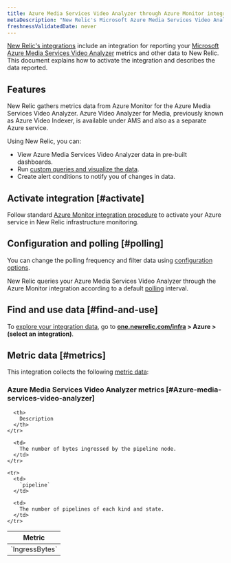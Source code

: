 ```yaml
---
title: Azure Media Services Video Analyzer through Azure Monitor integration
metaDescription: "New Relic's Microsoft Azure Media Services Video Analyzer integration: what data it reports and how to enable it."
freshnessValidatedDate: never
---
```


[New Relic's integrations](/docs/infrastructure/introduction-infra-monitoring) include an integration for reporting your [Microsoft Azure Media Services Video Analyzer](https://learn.microsoft.com/en-us/azure/azure-video-analyzer) metrics and other data to New Relic. This document explains how to activate the integration and describes the data reported.

## Features

New Relic gathers metrics data from Azure Monitor for the Azure Media Services Video Analyzer. Azure Video Analyzer for Media, previously known as Azure Video Indexer, is available under AMS and also as a separate Azure service.

Using New Relic, you can:

* View Azure Media Services Video Analyzer data in pre-built dashboards.
* Run [custom queries and visualize the data](/docs/infrastructure/integrations-getting-started/getting-started/use-integration-data-new-relic-insights).
* Create alert conditions to notify you of changes in data.

## Activate integration [#activate]

Follow standard [Azure Monitor integration procedure](/docs/infrastructure/microsoft-azure-integrations/azure-integrations-list/azure-monitor) to activate your Azure service in New Relic infrastructure monitoring.

## Configuration and polling [#polling]

You can change the polling frequency and filter data using [configuration options](/docs/infrastructure/microsoft-azure-integrations/azure-integrations-list/azure-monitor/#settings).

New Relic queries your Azure Media Services Video Analyzer through the Azure Monitor integration according to a default [polling](/docs/infrastructure/microsoft-azure-integrations/azure-integrations-list/azure-monitor/#settings) interval.

## Find and use data [#find-and-use]

To [explore your integration data](/docs/infrastructure/integrations/find-use-infrastructure-integration-data), go to <DNT>**[one.newrelic.com/infra](https://one.newrelic.com/infra) > Azure > (select an integration)**</DNT>.

## Metric data [#metrics]

This integration collects the following [metric data](/docs/infrastructure/integrations-getting-started/getting-started/understand-integration-data-data-types#metric):

### Azure Media Services Video Analyzer metrics [#Azure-media-services-video-analyzer]

<table>
  <thead>
    <tr>
      <th style={{ width: "300px" }}>
        Metric
      </th>

      <th>
        Description
      </th>
    </tr>
  </thead>

  <tbody>
    <tr>
      <td>
        `IngressBytes`
      </td>

      <td>
        The number of bytes ingressed by the pipeline node.
      </td>
    </tr>

    <tr>
      <td>
        `pipeline`
      </td>

      <td>
        The number of pipelines of each kind and state.
      </td>
    </tr>
  </tbody>
</table>
